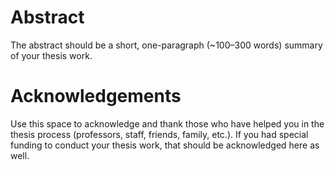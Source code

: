 # Abstract {.unnumbered} 

The abstract should be a short, one-paragraph (~100--300 words) summary of your thesis work.



# Acknowledgements {.unnumbered} 

Use this space to acknowledge and thank those who have helped you in the thesis process (professors, staff, friends, family, etc.). If you had special funding to conduct your thesis work, that should be acknowledged here as well. 




<!--
The following line is required to transition from roman numeral page numbering to regular page numbering. Do not edit or remove. 
-->
\cleardoublepage\pagenumbering{arabic}\setcounter{page}{1}